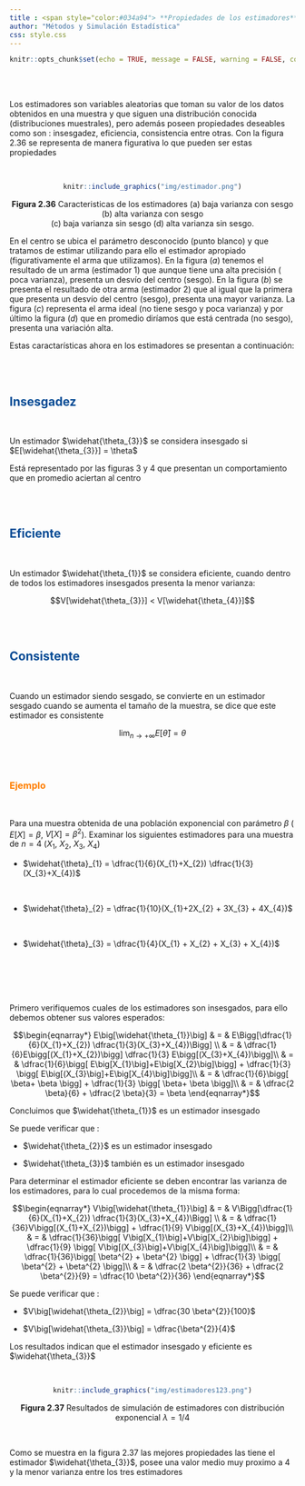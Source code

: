 ```yaml
---
title : <span style="color:#034a94"> **Propiedades de los estimadores**</span>
author: "Métodos y Simulación Estadística"
css: style.css
---
```


```r
knitr::opts_chunk$set(echo = TRUE, message = FALSE, warning = FALSE, comment = NA)
```

<br/><br/>

Los estimadores son variables aleatorias que toman su valor de los datos obtenidos en una muestra y que siguen una distribución conocida (distribuciones muestrales), pero además poseen propiedades deseables como son : insesgadez, eficiencia, consistencia entre otras. Con la figura 2.36 se representa de manera figurativa lo que pueden ser estas propiedades 

<br/>

<center>

```r
knitr::include_graphics("img/estimador.png")
```
**Figura 2.36** Caracteristicas de los estimadores (a) baja varianza con sesgo   (b) alta varianza con sesgo  <br/> (c) baja varianza sin sesgo (d) alta varianza sin sesgo.
</center>

En el centro se ubica el parámetro desconocido (punto blanco) y que tratamos de estimar utilizando para ello el estimador apropiado (figurativamente el arma que utilizamos).  En la figura ($a$) tenemos el resultado de un arma (estimador 1) que aunque tiene una alta precisión  ( poca varianza), presenta un desvío del centro  (sesgo). En la figura ($b$) se presenta el resultado de otra arma (estimador 2) que al igual que la primera que presenta un desvío del centro (sesgo), presenta una mayor varianza. La figura ($c$) representa el arma ideal (no tiene sesgo y poca varianza) y por último la figura ($d$)  que en promedio diríamos que está centrada (no sesgo), presenta una variación alta.

Estas caractarísticas ahora en los estimadores se presentan a continuación:

<br/><br/>

<div class="content-box-blue">
## <span style="color:#034a94">**Insesgadez**</span>

<br/>

Un estimador $\widehat{\theta_{3}}$ se considera insesgado si $E[\widehat{\theta_{3}}] = \theta$

Está representado por las figuras 3 y 4 que presentan un comportamiento que en promedio aciertan al centro
</div>

<br/><br/>

<div class="content-box-blue">
## <span style="color:#034a94">**Eficiente**</span>

<br/>

Un estimador  $\widehat{\theta_{1}}$ se considera eficiente, cuando dentro de todos los estimadores insesgados presenta la menor varianza:

$$V[\widehat{\theta_{3}}] < V[\widehat{\theta_{4}}]$$

</div>
<br/><br/>

<div class="content-box-blue">
## <span style="color:#034a94">**Consistente**</span>

<br/>

Cuando un estimador siendo sesgado, se convierte en un estimador sesgado cuando se aumenta el tamaño de la muestra, se dice que este estimador es consistente


$$\lim_{n \to{+}\infty} E[\widehat{\theta}] = \theta$$

</div>
<br/><br/>


### <span style="color:#FF7F00"> **Ejemplo**</span>

<br/>

Para una muestra obtenida de una población exponencial con parámetro $\beta$ ( $E[X]=\beta$, $V[X]=\beta^{2}$). Examinar los siguientes estimadores para una muestra de $n=4$ ($X_{1}$, $X_{2}$, $X_{3}$, $X_{4}$)

+ $\widehat{\theta}_{1} = \dfrac{1}{6}(X_{1}+X_{2}) \dfrac{1}{3}(X_{3}+X_{4})$

<br/>

+ $\widehat{\theta}_{2} = \dfrac{1}{10}(X_{1}+2X_{2} + 3X_{3} + 4X_{4})$

<br/>

+ $\widehat{\theta}_{3} = \dfrac{1}{4}(X_{1} + X_{2} + X_{3} + X_{4})$


<!-- Como se puede verificar  $\widehat{\theta}_{3}$ es el mejor estimador de los tres, siendo insesgado y eficiente -->

<br/><br/><br/><br/>


Primero verifiquemos cuales de los estimadores son insesgados, para ello debemos obtener sus valores esperados:


$$\begin{eqnarray*}
	E\big[\widehat{\theta_{1}}\big] & = & E\Bigg[\dfrac{1}{6}(X_{1}+X_{2}) \dfrac{1}{3}(X_{3}+X_{4})\Bigg] \\
	& = & \dfrac{1}{6}E\bigg[(X_{1}+X_{2})\bigg] \dfrac{1}{3} E\bigg[(X_{3}+X_{4})\bigg]\\
	& = &  \dfrac{1}{6}\bigg[ E\big[X_{1}\big]+E\big[X_{2}\big]\bigg] + \dfrac{1}{3} \bigg[ E\big[(X_{3}\big]+E\big[X_{4}\big]\bigg]\\
	& = & \dfrac{1}{6}\bigg[ \beta+ \beta  \bigg] + \dfrac{1}{3} \bigg[ \beta+ \beta \bigg]\\
	& = & \dfrac{2 \beta}{6} + \dfrac{2 \beta}{3}  = \beta
\end{eqnarray*}$$

Concluimos que $\widehat{\theta_{1}}$ es un estimador insesgado


Se puede verificar que :  

* $\widehat{\theta_{2}}$ es un estimador insesgado

* $\widehat{\theta_{3}}$ también es un estimador insesgado


Para determinar el estimador eficiente se deben encontrar las varianza de los estimadores, para lo cual procedemos de la misma forma:


$$\begin{eqnarray*}
	V\big[\widehat{\theta_{1}}\big] & = & V\Bigg[\dfrac{1}{6}(X_{1}+X_{2}) \dfrac{1}{3}(X_{3}+X_{4})\Bigg] \\
	& = & \dfrac{1}{36}V\bigg[(X_{1}+X_{2})\bigg] + \dfrac{1}{9} V\bigg[(X_{3}+X_{4})\bigg]\\
	& = &  \dfrac{1}{36}\bigg[ V\big[X_{1}\big]+V\big[X_{2}\big]\bigg] + \dfrac{1}{9} \bigg[ V\big[(X_{3}\big]+V\big[X_{4}\big]\bigg]\\
	& = & \dfrac{1}{36}\bigg[ \beta^{2} + \beta^{2}  \bigg] + \dfrac{1}{3} \bigg[ \beta^{2} + \beta^{2} \bigg]\\
	& = & \dfrac{2 \beta^{2}}{36} + \dfrac{2 \beta^{2}}{9}  = \dfrac{10 \beta^{2}}{36}
\end{eqnarray*}$$


Se puede verificar que :  

* $V\big[\widehat{\theta_{2}}\big] =  \dfrac{30 \beta^{2}}{100}$

* $V\big[\widehat{\theta_{3}}\big] =  \dfrac{\beta^{2}}{4}$

Los resultados indican que el estimador insesgado y eficiente es $\widehat{\theta_{3}}$

<br/>

<center>
```r
knitr::include_graphics("img/estimadores123.png")
```

<!-- ```{r} -->
<!-- n=50 -->
<!-- m=1000 -->
<!-- x=rexp(n*m,1/4) -->
<!-- m=matrix(x,nrow = m) -->

<!-- T1=1/6*(m[,1]+m[,2])+1/3*(m[,3]+m[,4]) -->
<!-- T2=1/10*(m[,1]+2*m[,2]+3*m[,3]+ 4*m[,4]) -->
<!-- T3=1/4*(m[,1]+m[,2]+m[,3]+m[,4]) -->
<!-- T123 = data.frame(T1,T2,T3)  -->
<!-- boxplot(T123)   -->
<!-- abline(h=4,col="red") -->
<!-- apply(T123,2,mean) -->


<!-- ``` -->

**Figura 2.37** Resultados de simulación de estimadores con distribución exponencial $\lambda = 1/4$
</center>

<br/>

Como se muestra en la figura 2.37 las mejores propiedades las tiene el estimador $\widehat{\theta_{3}}$, posee una valor medio muy proximo a 4 y la menor varianza entre los tres estimadores
